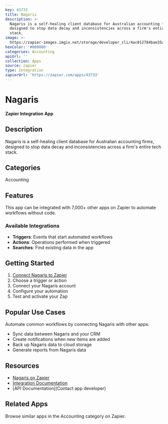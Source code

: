 ```yaml
---
key: 43733
title: Nagaris
description: >-
  Nagaris is a self-healing client database for Australian accounting firms,
  designed to stop data decay and inconsistencies across a firm's entire tech
  stack.
image: >-
  https://zapier-images.imgix.net/storage/developer_cli/4ac012784bae35a0bf80dd9619e35cd1.png?auto=format%2Ccompress&ixlib=python-3.0.0&q=50
hexColor: '#000000'
categories: Accounting
apiUrl: ''
collection: Apps
source: zapier
type: Integration
zapierUrl: 'https://zapier.com/apps/43733'
---
```

# Nagaris

**Zapier Integration App**

## Description

Nagaris is a self-healing client database for Australian accounting firms, designed to stop data decay and inconsistencies across a firm's entire tech stack.

## Categories

Accounting

## Features

This app can be integrated with 7,000+ other apps on Zapier to automate workflows without code.

### Available Integrations

- **Triggers**: Events that start automated workflows
- **Actions**: Operations performed when triggered
- **Searches**: Find existing data in the app

## Getting Started

1. [Connect Nagaris to Zapier](https://zapier.com/apps/43733)
2. Choose a trigger or action
3. Connect your Nagaris account
4. Configure your automation
5. Test and activate your Zap

## Popular Use Cases

Automate common workflows by connecting Nagaris with other apps:

- Sync data between Nagaris and your CRM
- Create notifications when new items are added
- Back up Nagaris data to cloud storage
- Generate reports from Nagaris data

## Resources

- [Nagaris on Zapier](https://zapier.com/apps/43733)
- [Integration Documentation](https://zapier.com/apps/43733/integrations)
- [API Documentation](Contact app developer)

## Related Apps

Browse similar apps in the Accounting category on Zapier.
